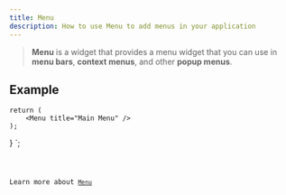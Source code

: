 ```yaml
---
title: Menu
description: How to use Menu to add menus in your application
---
```



> **Menu** is a widget that provides a menu widget that you can use in **menu bars**, **context menus**, and other **popup menus**.

## Example


    return (
        <Menu title="Main Menu" />
    );
}
`;

<Code code={menuExample} title='example_menu.tsx' lang='tsx' />

Learn more about [`Menu`](https://vixen-js.github.io/docs/build-application-vanilla/main-window-and-related/QMenu)